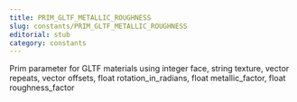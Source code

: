 ```yaml
---
title: PRIM_GLTF_METALLIC_ROUGHNESS
slug: constants/PRIM_GLTF_METALLIC_ROUGHNESS
editorial: stub
category: constants
---
```


<LSLConstant
	name="PRIM_GLTF_METALLIC_ROUGHNESS"
	type="integer"
	value="47"
/>

Prim parameter for GLTF materials using integer face, string texture, vector repeats, vector offsets, float rotation_in_radians, float metallic_factor, float roughness_factor
